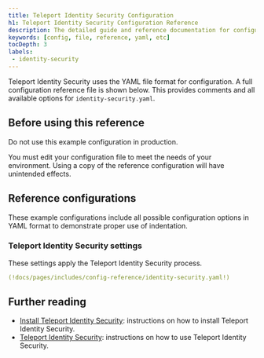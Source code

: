 ```yaml
---
title: Teleport Identity Security Configuration
h1: Teleport Identity Security Configuration Reference
description: The detailed guide and reference documentation for configuring Teleport Identity Security.
keywords: [config, file, reference, yaml, etc]
tocDepth: 3
labels:
 - identity-security
---
```


Teleport Identity Security uses the YAML file format for configuration. A full configuration
reference file is shown below. This provides comments and all available options
for `identity-security.yaml`.

## Before using this reference

<Admonition type="danger">

Do not use this example configuration in production.

</Admonition>

You must edit your configuration file to meet the needs of your environment.
Using a copy of the reference configuration will have unintended effects.

## Reference configurations

These example configurations include all possible configuration options in YAML
format to demonstrate proper use of indentation.

### Teleport Identity Security settings

These settings apply the Teleport Identity Security process.

```yaml
(!docs/pages/includes/config-reference/identity-security.yaml!)
```

## Further reading

- [Install Teleport Identity Security](../identity-security/access-graph/access-graph.mdx): instructions on how to install Teleport Identity Security.
- [Teleport Identity Security](../identity-security/teleport-policy.mdx): instructions on how to use Teleport Identity Security.
